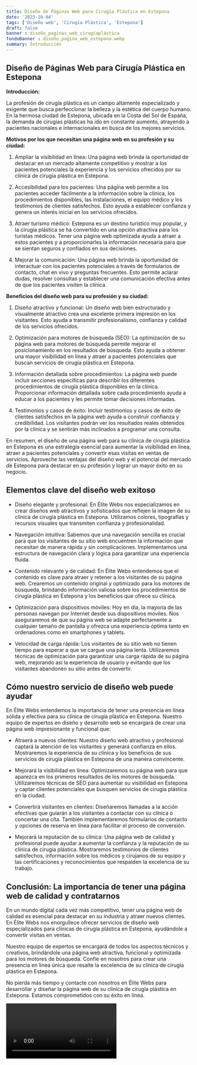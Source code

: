 ```yaml
---
title: Diseño de Páginas Web para Cirugía Plástica en Estepona
date: '2023-10-04'
tags: ['Diseño web', 'Cirugía Plástica', 'Estepona']
draft: false
banner : diseño_paginas_web_cirugíaplástica
fondoBanner : diseño_pagina_web_estepona.webp
summary: Introducción
---
```


## Diseño de Páginas Web para Cirugía Plástica en Estepona

**Introducción:**

La profesión de cirugía plástica es un campo altamente especializado y exigente que busca perfeccionar la belleza y la estética del cuerpo humano. En la hermosa ciudad de Estepona, ubicada en la Costa del Sol de España, la demanda de cirugías plásticas ha ido en constante aumento, atrayendo a pacientes nacionales e internacionales en busca de los mejores servicios.

**Motivos por los que necesitan una página web en su profesión y su ciudad:**

1. Ampliar la visibilidad en línea: Una página web brinda la oportunidad de destacar en un mercado altamente competitivo y mostrar a los pacientes potenciales la experiencia y los servicios ofrecidos por su clínica de cirugía plástica en Estepona.

2. Accesibilidad para los pacientes: Una página web permite a los pacientes acceder fácilmente a la información sobre la clínica, los procedimientos disponibles, las instalaciones, el equipo médico y los testimonios de clientes satisfechos. Esto ayuda a establecer confianza y genera un interés inicial en los servicios ofrecidos.

3. Atraer turismo médico: Estepona es un destino turístico muy popular, y la cirugía plástica se ha convertido en una opción atractiva para los turistas médicos. Tener una página web optimizada ayuda a atraer a estos pacientes y a proporcionarles la información necesaria para que se sientan seguros y confiados en sus decisiones.

4. Mejorar la comunicación: Una página web brinda la oportunidad de interactuar con los pacientes potenciales a través de formularios de contacto, chat en vivo y preguntas frecuentes. Esto permite aclarar dudas, resolver consultas y establecer una comunicación efectiva antes de que los pacientes visiten la clínica.

**Beneficios del diseño web para su profesión y su ciudad:**

1. Diseño atractivo y funcional: Un diseño web bien estructurado y visualmente atractivo crea una excelente primera impresión en los visitantes. Esto ayuda a transmitir profesionalismo, confianza y calidad de los servicios ofrecidos.

2. Optimización para motores de búsqueda (SEO): La optimización de su página web para motores de búsqueda permite mejorar el posicionamiento en los resultados de búsqueda. Esto ayuda a obtener una mayor visibilidad en línea y atraer a pacientes potenciales que buscan servicios de cirugía plástica en Estepona.

3. Información detallada sobre procedimientos: La página web puede incluir secciones específicas para describir los diferentes procedimientos de cirugía plástica disponibles en la clínica. Proporcionar información detallada sobre cada procedimiento ayuda a educar a los pacientes y les permite tomar decisiones informadas.

4. Testimonios y casos de éxito: Incluir testimonios y casos de éxito de clientes satisfechos en la página web ayuda a construir confianza y credibilidad. Los visitantes podrán ver los resultados reales obtenidos por la clínica y se sentirán más inclinados a programar una consulta.

En resumen, el diseño de una página web para su clínica de cirugía plástica en Estepona es una estrategia esencial para aumentar la visibilidad en línea, atraer a pacientes potenciales y convertir esas visitas en ventas de servicios. Aproveche las ventajas del diseño web y el potencial del mercado de Estepona para destacar en su profesión y lograr un mayor éxito en su negocio.

<GifSeo />

<Cta />

## Elementos clave del diseño web exitoso

- Diseño elegante y profesional: En Élite Webs nos especializamos en crear diseños web atractivos y sofisticados que reflejen la imagen de su clínica de cirugía plástica en Estepona. Utilizamos colores, tipografías y recursos visuales que transmiten confianza y profesionalidad.

- Navegación intuitiva: Sabemos que una navegación sencilla es crucial para que los visitantes de su sitio web encuentren la información que necesitan de manera rápida y sin complicaciones. Implementamos una estructura de navegación clara y lógica para garantizar una experiencia fluida.

- Contenido relevante y de calidad: En Élite Webs entendemos que el contenido es clave para atraer y retener a los visitantes de su página web. Crearemos un contenido original y optimizado para los motores de búsqueda, brindando información valiosa sobre los procedimientos de cirugía plástica en Estepona y los beneficios que ofrece su clínica.

- Optimización para dispositivos móviles: Hoy en día, la mayoría de las personas navegan por Internet desde sus dispositivos móviles. Nos aseguraremos de que su página web se adapte perfectamente a cualquier tamaño de pantalla y ofrezca una experiencia óptima tanto en ordenadores como en smartphones y tablets.

- Velocidad de carga rápida: Los visitantes de su sitio web no tienen tiempo para esperar a que se cargue una página lenta. Utilizaremos técnicas de optimización para garantizar una carga rápida de su página web, mejorando así la experiencia de usuario y evitando que los visitantes abandonen su sitio antes de convertir.

## Cómo nuestro servicio de diseño web puede ayudar

En Élite Webs entendemos la importancia de tener una presencia en línea sólida y efectiva para su clínica de cirugía plástica en Estepona. Nuestro equipo de expertos en diseño y desarrollo web se encargará de crear una página web impresionante y funcional que:

- Atraerá a nuevos clientes: Nuestro diseño web atractivo y profesional captará la atención de los visitantes y generará confianza en ellos. Mostraremos la experiencia de su clínica y los beneficios de sus servicios de cirugía plástica en Estepona de una manera convincente.

- Mejorará la visibilidad en línea: Optimizaremos su página web para que aparezca en los primeros resultados de los motores de búsqueda. Utilizaremos técnicas de SEO para aumentar su visibilidad en Estepona y captar clientes potenciales que busquen servicios de cirugía plástica en la ciudad.

- Convertirá visitantes en clientes: Diseñaremos llamadas a la acción efectivas que guiarán a los visitantes a contactar con su clínica o concertar una cita. También implementaremos formularios de contacto y opciones de reserva en línea para facilitar el proceso de conversión.

- Mejorará la reputación de su clínica: Una página web de calidad y profesional puede ayudar a aumentar la confianza y la reputación de su clínica de cirugía plástica. Mostraremos testimonios de clientes satisfechos, información sobre los médicos y cirujanos de su equipo y las certificaciones y reconocimientos que respalden la excelencia de su trabajo.

## Conclusión: La importancia de tener una página web de calidad y contratarnos

En un mundo digital cada vez más competitivo, tener una página web de calidad es esencial para destacar en su industria y atraer nuevos clientes. En Élite Webs nos enorgullece ofrecer servicios de diseño web especializados para clínicas de cirugía plástica en Estepona, ayudándole a convertir visitas en ventas.

Nuestro equipo de expertos se encargará de todos los aspectos técnicos y creativos, brindándole una página web atractiva, funcional y optimizada para los motores de búsqueda. Confíe en nosotros para crear una presencia en línea única que resalte la excelencia de su clínica de cirugía plástica en Estepona.

No pierda más tiempo y contacte con nosotros en Élite Webs para desarrollar y diseñar la página web de su clínica de cirugía plástica en Estepona. Estamos comprometidos con su éxito en línea.

<Video />

<CtaBot job='Cirugía Plástica' city='Estepona'/>

<Gmaps query='Estepona+españa+maps' />